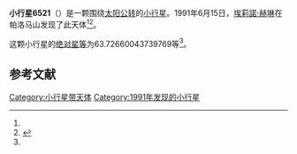 {{Infobox planet
| bgcolour = #FFFFC0
| name = 6521 Pina
| symbol = 
| image = 
| caption = 
| discovery = yes
| discovery_ref = 
| discoverer = [[埃莉諾·赫琳|埃莉諾·赫琳]]
| discovery_site = [[帕洛马山|帕洛马山]] 
| discovered = 1991年6月15日
| designations = yes
| mp_name = 
| named_after = 
| alt_names = 1991 LC1/ 1972 LQ / 1980 RL5
| mp_category = [[主带小行星|主带小行星]]
| orbit_ref = <ref name="a">[http://ssd.jpl.nasa.gov/sbdb.cgi?sstr=6521 6521 Pina] {{Wayback|url=http://ssd.jpl.nasa.gov/sbdb.cgi?sstr=6521 |date=20140901221806 }}，小行星數據庫瀏覽器（JPL Small-Body Database Browser）－[[美国国家航空航天局|美国国家航空航天局]]喷气推进实验室</ref>
| epoch = 2456400.5 (2013年4月18日更新)
| aphelion = {{convert|2.983809651203189|AU|km|3|abbr=on|lk=out}}
| perihelion = {{convert|1.87660026349057|AU|km|3|abbr=on}}
| semimajor = {{convert|2.43020495734688|AU|km|3|abbr=on}}
| eccentricity = 0.227801648
| period = 1383.766398 [[日|日]]<br />3.79[[儒略年|儒略年]]
| avg_speed = 
| inclination = 9.931703032742126
| asc_node = 211.2925186640757
| mean_anomaly = 
| arg_peri = 63.72660043739769
| satellites = 
| physical_characteristics = yes
| dimensions = 
| mass = 
| density = 
| surface_grav = 
| escape_velocity = 
| sidereal_day = 
| axial_tilt = 
| pole_ecliptic_lat = 
| pole_ecliptic_lon = 
| albedo = 
| temperatures= 
| temp_name1 = 
| mean_temp_1 = 
| max_temp_1 = 
| temp_name2 = 
| max_temp_2 = 
| spectral_type = 
| abs_magnitude = 63.72660043739769
}}

'''小行星6521'''（{{lang-en|6521 Pina}}）是一颗围绕[[太阳|太阳]][[公转|公转]]的[[小行星|小行星]]。1991年6月15日，[[埃莉諾·赫琳|埃莉諾·赫琳]]在帕洛马山发现了此天体<ref name="a" /><ref>{{cite news|title=小行星列表|url=http://cfa-www.harvard.edu/iau/lists/NumberedMPs.txt|accessdate=2013-07-08|newspaper=哈佛大学|archive-date=2008-05-17|archive-url=https://web.archive.org/web/20080517010638/http://cfa-www.harvard.edu/iau/lists/NumberedMPs.txt|dead-url=no}}</ref>。

这颗小行星的[[绝对星等|绝对星等]]为63.72660043739769等<ref name="a" />。

==参考文献==
{{reflist}}
{{Minor Planet Number|[[小行星6520|小行星6520]]|[[小行星6522|小行星6522]]}}

{{小天体}}

[[Category:小行星带天体|Category:小行星带天体]]
[[Category:1991年发现的小行星|Category:1991年发现的小行星]]

{{asteroid-stub}}